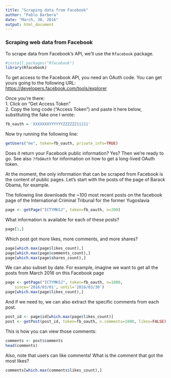 ```yaml
---
title: "Scraping data from Facebook"
author: "Pablo Barbera"
date: "March, 30, 2016"
output: html_document
---
```


### Scraping web data from Facebook

To scrape data from Facebook's API, we'll use the `Rfacebook` package.

```r
#install.packages("Rfacebook")
library(Rfacebook)
```

To get access to the Facebook API, you need an OAuth code. You can get yours going to the following URL: [https://developers.facebook.com/tools/explorer](https://developers.facebook.com/tools/explorer)

Once you're there:  
1. Click on "Get Access Token"  
2. Copy the long code ("Access Token") and paste it here below, substituting the fake one I wrote:

```r
fb_oauth = 'XXXXXXXYYYYYYZZZZZZ11111'
```

Now try running the following line:
```r
getUsers("me", token=fb_oauth, private_info=TRUE)
```

Does it return your Facebook public information? Yes? Then we're ready to go. See also `?fbOAuth` for information on how to get a long-lived OAuth token.

At the moment, the only information that can be scraped from Facebook is the content of public pages. Let's start with the posts of the page of Barack Obama, for example.

The following line downloads the ~100 most recent posts on the facebook page of the International Criminal Tribunal for the former Yugoslavia
```r
page <- getPage("ICTYMKSJ", token=fb_oauth, n=200) 
```

What information is available for each of these posts?
```r
page[1,]
```

Which post got more likes, more comments, and more shares?
```r
page[which.max(page$likes_count),]
page[which.max(page$comments_count),]
page[which.max(page$shares_count),]
```

We can also subset by date. For example, imagine we want to get all the posts from March 2016 on this Facebook page
```r
page <- getPage("ICTYMKSJ", token=fb_oauth, n=1000,
	since='2016/03/01', until='2016/03/30')
page[which.max(page$likes_count),]
```

And if we need to, we can also extract the specific comments from each post.
```r
post_id <- page$id[which.max(page$likes_count)]
post <- getPost(post_id, token=fb_oauth, n.comments=1000, likes=FALSE)
```

This is how you can view those comments:
```r
comments <- post$comments
head(comments)
```

Also, note that users can like comments! What is the comment that got the most likes?
```r
comments[which.max(comments$likes_count),]
```

